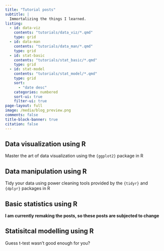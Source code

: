 ```yaml
---
title: "Tutorial posts"
subtitle: |
  Immortalizing the things I learned.
listing: 
  - id: data-viz
    contents: "tutorials/data_viz/*.qmd"
    type: grid
  - id: data-man
    contents: "tutorials/data_man/*.qmd"
    type: grid
  - id: stat-basic
    contents: "tutorials/stat_basic/*.qmd"
    type: grid
  - id: stat-model
    contents: "tutorials/stat_model/*.qmd"
    type: grid
    sort:
      - "date desc"
    categories: numbered
    sort-ui: true
    filter-ui: true
page-layout: full
image: /media/blog_preview.png
comments: false
title-block-banner: true
citation: false
---
```


## Data visualization using R

:::{#data-viz}
:::

Master the art of data visualization using the `{ggplot2}` package in R

## Data manipulation using R

:::{#data-man}
:::

Tidy your data using power cleaning tools provided by the `{tidyr}` and `{dplyr}` packages in R

## Basic statistics using R

:::{#stat-basic}
:::

**I am currently remaking the posts, so these posts are subjected to change**

## Statisitcal modelling using R

:::{#stat-model}
:::

Guess t-test wasn't good enough for you?

<a hidden href="https://info.flagcounter.com/ynrK"><img src="https://s11.flagcounter.com/count2/ynrK/bg_000000/txt_FFFFFF/border_F0F0F0/columns_5/maxflags_25/viewers_0/labels_1/pageviews_1/flags_0/percent_0/" alt="Flag Counter" border="0"/></a>